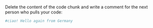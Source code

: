 Delete the content of the code chunk and write a comment for the next person who pulls your code:

```{r}

#ciao! Hello again from Germany

```
